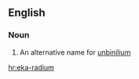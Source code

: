 ==English==

===Noun===
{{en-noun|sg=[[eka]]-[[radium]]|-}}

#{{element}} An alternative name for [[unbinilium]]

[[hr:eka-radium]]